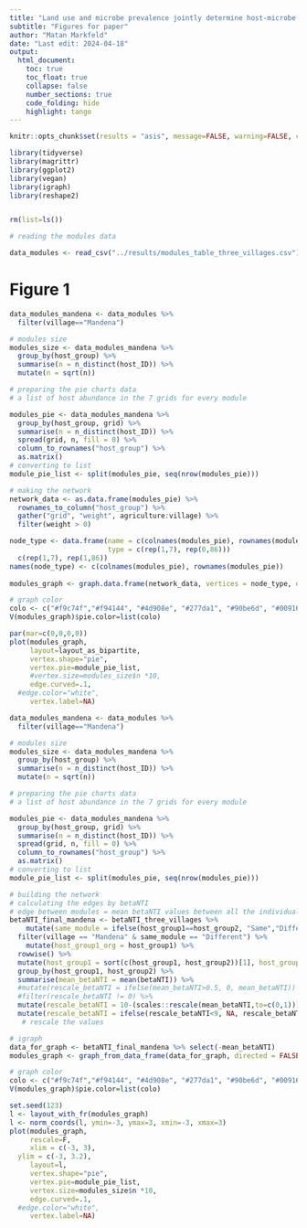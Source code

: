 ```yaml
---
title: "Land use and microbe prevalence jointly determine host-microbe network structure"
subtitle: "Figures for paper"
author: "Matan Markfeld"
date: "Last edit: 2024-04-18"
output: 
  html_document:
    toc: true
    toc_float: true
    collapse: false
    number_sections: true
    code_folding: hide
    highlight: tango
---
```

```r
knitr::opts_chunk$set(results = "asis", message=FALSE, warning=FALSE, cache=TRUE, eval = TRUE, dev = c('png'), out.width = '100%', out.height='40%')
```


```r
library(tidyverse)
library(magrittr)
library(ggplot2)
library(vegan)
library(igraph)
library(reshape2)


rm(list=ls())
```

```r
# reading the modules data

data_modules <- read_csv("../results/modules_table_three_villages.csv") 
```

# Figure 1

```r
data_modules_mandena <- data_modules %>% 
  filter(village=="Mandena")

# modules size
modules_size <- data_modules_mandena %>% 
  group_by(host_group) %>% 
  summarise(n = n_distinct(host_ID)) %>% 
  mutate(n = sqrt(n))

# preparing the pie charts data
# a list of host abundance in the 7 grids for every module

modules_pie <- data_modules_mandena %>% 
  group_by(host_group, grid) %>% 
  summarise(n = n_distinct(host_ID)) %>% 
  spread(grid, n, fill = 0) %>% 
  column_to_rownames("host_group") %>% 
  as.matrix()
# converting to list
module_pie_list <- split(modules_pie, seq(nrow(modules_pie)))

# making the network
network_data <- as.data.frame(modules_pie) %>% 
  rownames_to_column("host_group") %>% 
  gather("grid", "weight", agriculture:village) %>% 
  filter(weight > 0)

node_type <- data.frame(name = c(colnames(modules_pie), rownames(modules_pie)),
                        type = c(rep(1,7), rep(0,86)))
  c(rep(1,7), rep(1,86))
names(node_type) <- c(colnames(modules_pie), rownames(modules_pie))
 
modules_graph <- graph.data.frame(network_data, vertices = node_type, directed = FALSE)

# graph color
colo <- c("#f9c74f","#f94144", "#4d908e", "#277da1", "#90be6d", "#00916e", "#766153")
V(modules_graph)$pie.color=list(colo)

par(mar=c(0,0,0,0))
plot(modules_graph,
     layout=layout_as_bipartite,
     vertex.shape="pie", 
     vertex.pie=module_pie_list,
     #vertex.size=modules_size$n *10, 
     edge.curved=.1,
  #edge.color="white",
     vertex.label=NA)

```


```r
data_modules_mandena <- data_modules %>% 
  filter(village=="Mandena")

# modules size
modules_size <- data_modules_mandena %>% 
  group_by(host_group) %>% 
  summarise(n = n_distinct(host_ID)) %>% 
  mutate(n = sqrt(n))

# preparing the pie charts data
# a list of host abundance in the 7 grids for every module

modules_pie <- data_modules_mandena %>% 
  group_by(host_group, grid) %>% 
  summarise(n = n_distinct(host_ID)) %>% 
  spread(grid, n, fill = 0) %>% 
  column_to_rownames("host_group") %>% 
  as.matrix()
# converting to list
module_pie_list <- split(modules_pie, seq(nrow(modules_pie)))

# building the network
# calculating the edges by betaNTI
# edge between modules = mean betaNTI values between all the individuals in the two modules
betaNTI_final_mandena <- betaNTI_three_villages %>% 
    mutate(same_module = ifelse(host_group1==host_group2, "Same","Different")) %>% 
  filter(village == "Mandena" & same_module == "Different") %>% 
    mutate(host_group1_org = host_group1) %>% 
  rowwise() %>%
  mutate(host_group1 = sort(c(host_group1, host_group2))[1], host_group2 = sort(c(host_group1_org, host_group2))[2]) %>% 
  group_by(host_group1, host_group2) %>% 
  summarise(mean_betaNTI = mean(betaNTI)) %>%   
  #mutate(rescale_betaNTI = ifelse(mean_betaNTI>0.5, 0, mean_betaNTI)) %>% 
  #filter(rescale_betaNTI != 0) %>% 
  mutate(rescale_betaNTI = 10-(scales::rescale(mean_betaNTI,to=c(0,1)))*10)  %>% 
  mutate(rescale_betaNTI = ifelse(rescale_betaNTI<9, NA, rescale_betaNTI)) 
   # rescale the values

# igraph
data_for_graph <- betaNTI_final_mandena %>% select(-mean_betaNTI)
modules_graph <- graph_from_data_frame(data_for_graph, directed = FALSE)

# graph color
colo <- c("#f9c74f","#f94144", "#4d908e", "#277da1", "#90be6d", "#00916e", "#766153")
V(modules_graph)$pie.color=list(colo)

set.seed(123)
l <- layout_with_fr(modules_graph) 
l <- norm_coords(l, ymin=-3, ymax=3, xmin=-3, xmax=3)
plot(modules_graph,
     rescale=F,
     xlim = c(-3, 3),
  ylim = c(-3, 3.2),
     layout=l,
     vertex.shape="pie", 
     vertex.pie=module_pie_list,
     vertex.size=modules_size$n *10, 
     edge.curved=.1,
  #edge.color="white",
     vertex.label=NA)

```

